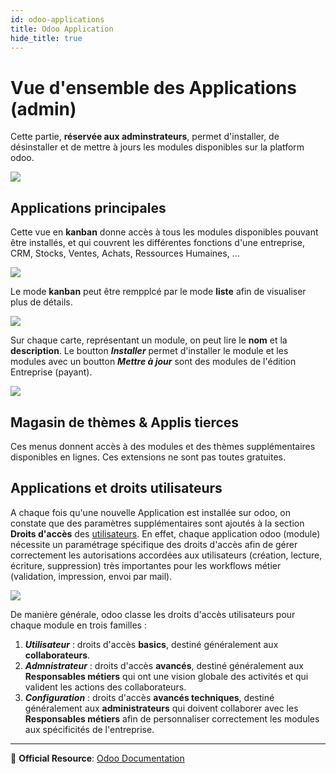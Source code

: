 ```yaml
---
id: odoo-applications
title: Odoo Application
hide_title: true
---
```


<h1 style={{ fontSize: '20px', fontWeight: 'bold'}}>Vue d'ensemble des Applications (admin)</h1>

Cette partie, **réservée aux adminstrateurs**, permet d'installer, de désinstaller et de mettre à jours les modules disponibles sur la platform odoo.

![](./images/apps-menu.png)

## Applications principales

Cette vue en **kanban** donne accès à tous les modules disponibles pouvant être installés, et qui couvrent les différentes fonctions d'une entreprise, CRM, Stocks, Ventes, Achats, Ressources Humaines, ...

![](./images/apps-kanban.png)

Le mode **kanban** peut être rempplcé par le mode **liste** afin de visualiser plus de détails.

![](./images/apps-list.png)

Sur chaque carte, représentant un module, on peut lire le **nom** et la **description**. Le boutton **_Installer_** permet d'installer le module et les modules avec un boutton **_Mettre à jour_** sont des modules de l'édition Entreprise (payant).

![](./images/apps-cards.png)

## Magasin de thèmes & Applis tierces

Ces menus donnent accès à des modules et des thèmes supplémentaires disponibles en lignes. Ces extensions ne sont pas toutes gratuites.

## Applications et droits utilisateurs

A chaque fois qu'une nouvelle Application est installée sur odoo, on constate que des paramètres supplémentaires sont ajoutés à la section **Droits d'accès** des [utilisateurs](./odoo-configuration.mdx#utilisateurs). En effet, chaque application odoo (module) nécessite un paramétrage spécifique des droits d'accès afin de gérer correctement les autorisations accordées aux utilisateurs (création, lecture, écriture, suppression) très importantes pour les workflows métier (validation, impression, envoi par mail).

![](images/apps-config-user-rights.png)

De manière générale, odoo classe les droits d'accès utilisateurs pour chaque module en trois familles :

1. **_Utilisateur_** : droits d'accès **basics**, destiné généralement aux **collaborateurs**.
1. **_Admnistrateur_** : droits d'accès **avancés**, destiné généralement aux **Responsables métiers** qui ont une vision globale des activités et qui valident les actions des collaborateurs.
1. **_Configuration_** : droits d'accès **avancés techniques**, destiné généralement aux **administrateurs** qui doivent collaborer avec les **Responsables métiers** afin de personnaliser correctement les modules aux spécificités de l'entreprise.  


----
🔗 **Official Resource**: [Odoo Documentation](https://www.odoo.com/documentation)

